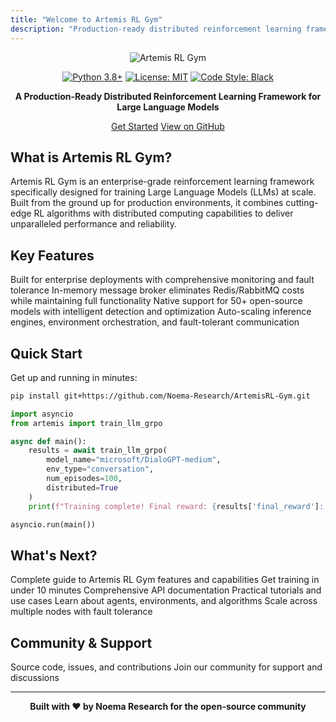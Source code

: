 ```yaml
---
title: "Welcome to Artemis RL Gym"
description: "Production-ready distributed reinforcement learning framework for Large Language Models"
---
```


<div align="center">

![Artemis RL Gym](/images/artemis-logo.png)

[![Python 3.8+](https://img.shields.io/badge/python-3.8+-blue.svg)](https://www.python.org/downloads/)
[![License: MIT](https://img.shields.io/badge/License-MIT-yellow.svg)](https://opensource.org/licenses/MIT)
[![Code Style: Black](https://img.shields.io/badge/code%20style-black-000000.svg)](https://github.com/psf/black)

**A Production-Ready Distributed Reinforcement Learning Framework for Large Language Models**

[Get Started](/artemis/quickstart)
[View on GitHub](https://github.com/noema-research/artemis-rl-gym)

</div>

## What is Artemis RL Gym?

Artemis RL Gym is an enterprise-grade reinforcement learning framework specifically designed for training Large Language Models (LLMs) at scale. Built from the ground up for production environments, it combines cutting-edge RL algorithms with distributed computing capabilities to deliver unparalleled performance and reliability.

## Key Features

<CardGroup cols={2}>
<Card title="🚀 Production-Ready" href="/artemis/introduction">
  Built for enterprise deployments with comprehensive monitoring and fault tolerance
</Card>

<Card title="💰 Zero-Cost Scaling" href="/artemis/distributed/overview">
  In-memory message broker eliminates Redis/RabbitMQ costs while maintaining full functionality
</Card>

<Card title="🧠 LLM-Optimized" href="/artemis/core/agents">
  Native support for 50+ open-source models with intelligent detection and optimization
</Card>

<Card title="🌐 Truly Distributed" href="/artemis/distributed/overview">
  Auto-scaling inference engines, environment orchestration, and fault-tolerant communication
</Card>
</CardGroup>

## Quick Start

Get up and running in minutes:

<CodeGroup>

```bash Install
pip install git+https://github.com/Noema-Research/ArtemisRL-Gym.git
```

```python Basic Training
import asyncio
from artemis import train_llm_grpo

async def main():
    results = await train_llm_grpo(
        model_name="microsoft/DialoGPT-medium",
        env_type="conversation",
        num_episodes=100,
        distributed=True
    )
    print(f"Training complete! Final reward: {results['final_reward']:.3f}")

asyncio.run(main())
```

</CodeGroup>

## What's Next?

<CardGroup cols={3}>
<Card title="📚 Full Documentation" href="/artemis/introduction">
  Complete guide to Artemis RL Gym features and capabilities
</Card>

<Card title="⚡ Quick Start" href="/artemis/quickstart">
  Get training in under 10 minutes
</Card>

<Card title="🔧 API Reference" href="/artemis/api-reference/introduction">
  Comprehensive API documentation
</Card>

<Card title="💡 Examples" href="/artemis/examples/overview">
  Practical tutorials and use cases
</Card>

<Card title="🏗️ Core Components" href="/artemis/core/overview">
  Learn about agents, environments, and algorithms
</Card>

<Card title="🌐 Distributed Training" href="/artemis/distributed/overview">
  Scale across multiple nodes with fault tolerance
</Card>
</CardGroup>

## Community & Support

<CardGroup cols={2}>
<Card title="GitHub Repository" icon="github" href="https://github.com/noema-research/artemis-rl-gym">
  Source code, issues, and contributions
</Card>

<Card title="Discord Community" icon="discord" href="https://discord.gg/artemis-rl">
  Join our community for support and discussions
</Card>
</CardGroup>

---

<div align="center">

**Built with ❤️ by Noema Research for the open-source community**

</div>
